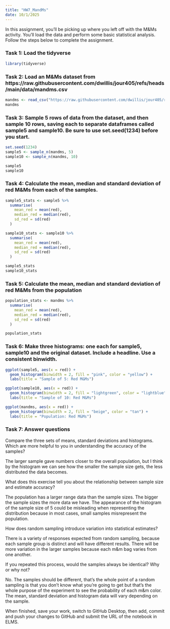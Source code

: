 ```yaml
---
title: "HW7_MandMs"
date: 10/1/2025
---
```



In this assignment, you'll be picking up where you left off with the M&Ms activity. You'll load the data and perform some basic statistical analysis. Follow the steps below to complete the assignment.

### Task 1: Load the tidyverse

```r
library(tidyverse)
```


### Task 2: Load an M&Ms dataset from https://raw.githubusercontent.com/dwillis/jour405/refs/heads/main/data/mandms.csv
```r
mandms <- read_csv("https://raw.githubusercontent.com/dwillis/jour405/refs/heads/main/data/mandms.csv")
mandms

```


### Task 3: Sample 5 rows of data from the dataset, and then sample 10 rows, saving each to separate dataframes called sample5 and sample10. Be sure to use set.seed(1234) before you start.
```r
set.seed(1234)
sample5 <- sample_n(mandms, 5)
sample10 <- sample_n(mandms, 10)

sample5
sample10
```


### Task 4: Calculate the mean, median and standard deviation of red M&Ms from each of the samples.
```r
sample5_stats <- sample5 %>%
  summarise(
    mean_red = mean(red),
    median_red = median(red),
    sd_red = sd(red)
  )

sample10_stats <- sample10 %>%
  summarise(
    mean_red = mean(red),
    median_red = median(red),
    sd_red = sd(red)
  )

sample5_stats
sample10_stats
```


### Task 5: Calculate the mean, median and standard deviation of red M&Ms from the population

```r
population_stats <- mandms %>%
  summarise(
    mean_red = mean(red),
    median_red = median(red),
    sd_red = sd(red)
  )

population_stats
```

### Task 6: Make three histograms: one each for sample5, sample10 and the original dataset. Include a headline. Use a consistent binwidth.

```r

ggplot(sample5, aes(x = red)) +
  geom_histogram(binwidth = 2, fill = "pink", color = "yellow") +
  labs(title = "Sample of 5: Red M&Ms")

ggplot(sample10, aes(x = red)) +
  geom_histogram(binwidth = 2, fill = "lightgreen", color = "lightblue") +
  labs(title = "Sample of 10: Red M&Ms")

ggplot(mandms, aes(x = red)) +
  geom_histogram(binwidth = 2, fill = "beige", color = "tan") +
  labs(title = "Population: Red M&Ms")

```


### Task 7: Answer questions


Compare the three sets of means, standard deviations and histograms. Which are more helpful to you in understanding the accuracy of the samples?

The larger sample gave numbers closer to the overall population, but I think by the histogram we can see how the smaller the sample size gets, the less distributed the data becomes.

What does this exercise tell you about the relationship between sample size and estimate accuracy?

The population has a larger range data than the sample sizes. The bigger the sample sizes the more data we have. The appearance of the histogram of the sample size of 5 could be misleading when representing the distribution because in most cases, small samples misrepresent the population.

How does random sampling introduce variation into statistical estimates?

There is a variety of responses expected from random sampling, because each sample group is distinct and will have different results. There will be more variation in the larger samples because each m&m bag varies from one another.

If you repeated this process, would the samples always be identical? Why or why not?

No. The samples should be different, that's the whole point of a random sampling is that you don't know what you're going to get but that's the whole purpose of the experiment to see the probability of each m&m color. The mean, standard deviation and histogram data will vary depending on the sample.

When finished, save your work, switch to GitHub Desktop, then add, commit and push your changes to GitHub and submit the URL of the notebook in ELMS.
